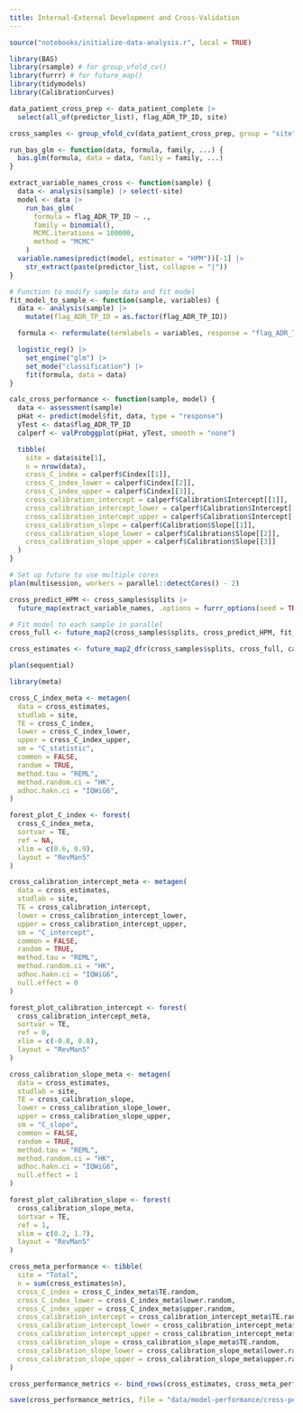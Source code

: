 ```yaml
---
title: Internal-External Development and Cross-Validation
---
```


```r
source("notebooks/initialize-data-analysis.r", local = TRUE)
```

```r
library(BAS)
library(rsample) # for group_vfold_cv()
library(furrr) # for future_map()
library(tidymodels)
library(CalibrationCurves)

data_patient_cross_prep <- data_patient_complete |>
  select(all_of(predictor_list), flag_ADR_TP_ID, site)

cross_samples <- group_vfold_cv(data_patient_cross_prep, group = "site")

run_bas_glm <- function(data, formula, family, ...) {
  bas.glm(formula, data = data, family = family, ...)
}

extract_variable_names_cross <- function(sample) {
  data <- analysis(sample) |> select(-site)
  model <- data |>
    run_bas_glm(
      formula = flag_ADR_TP_ID ~ .,
      family = binomial(),
      MCMC.iterations = 100000,
      method = "MCMC"
    )
  variable.names(predict(model, estimator = "HPM"))[-1] |>
    str_extract(paste(predictor_list, collapse = "|"))
}

# Function to modify sample data and fit model
fit_model_to_sample <- function(sample, variables) {
  data <- analysis(sample) |>
    mutate(flag_ADR_TP_ID = as.factor(flag_ADR_TP_ID))

  formula <- reformulate(termlabels = variables, response = "flag_ADR_TP_ID")

  logistic_reg() |>
    set_engine("glm") |>
    set_mode("classification") |>
    fit(formula, data = data)
}

calc_cross_performance <- function(sample, model) {
  data <- assessment(sample)
  pHat <- predict(model$fit, data, type = "response")
  yTest <- data$flag_ADR_TP_ID
  calperf <- valProbggplot(pHat, yTest, smooth = "none")

  tibble(
    site = data$site[1],
    n = nrow(data),
    cross_C_index = calperf$Cindex[[1]],
    cross_C_index_lower = calperf$Cindex[[2]],
    cross_C_index_upper = calperf$Cindex[[3]],
    cross_calibration_intercept = calperf$Calibration$Intercept[[1]],
    cross_calibration_intercept_lower = calperf$Calibration$Intercept[[2]],
    cross_calibration_intercept_upper = calperf$Calibration$Intercept[[3]],
    cross_calibration_slope = calperf$Calibration$Slope[[1]],
    cross_calibration_slope_lower = calperf$Calibration$Slope[[2]],
    cross_calibration_slope_upper = calperf$Calibration$Slope[[3]]
  )
}

# Set up future to use multiple cores
plan(multisession, workers = parallel::detectCores() - 2)

cross_predict_HPM <- cross_samples$splits |>
  future_map(extract_variable_names, .options = furrr_options(seed = TRUE))

# Fit model to each sample in parallel
cross_full <- future_map2(cross_samples$splits, cross_predict_HPM, fit_model_to_sample)

cross_estimates <- future_map2_dfr(cross_samples$splits, cross_full, calc_cross_performance)

plan(sequential)
```

```r
library(meta)

cross_C_index_meta <- metagen(
  data = cross_estimates,
  studlab = site,
  TE = cross_C_index,
  lower = cross_C_index_lower,
  upper = cross_C_index_upper,
  sm = "C_statistic",
  common = FALSE,
  random = TRUE,
  method.tau = "REML",
  method.random.ci = "HK",
  adhoc.hakn.ci = "IQWiG6",
)

forest_plot_C_index <- forest(
  cross_C_index_meta,
  sortvar = TE,
  ref = NA,
  xlim = c(0.6, 0.9),
  layout = "RevMan5"
)

cross_calibration_intercept_meta <- metagen(
  data = cross_estimates,
  studlab = site,
  TE = cross_calibration_intercept,
  lower = cross_calibration_intercept_lower,
  upper = cross_calibration_intercept_upper,
  sm = "C_intercept",
  common = FALSE,
  random = TRUE,
  method.tau = "REML",
  method.random.ci = "HK",
  adhoc.hakn.ci = "IQWiG6",
  null.effect = 0
)

forest_plot_calibration_intercept <- forest(
  cross_calibration_intercept_meta,
  sortvar = TE,
  ref = 0,
  xlim = c(-0.8, 0.8),
  layout = "RevMan5"
)

cross_calibration_slope_meta <- metagen(
  data = cross_estimates,
  studlab = site,
  TE = cross_calibration_slope,
  lower = cross_calibration_slope_lower,
  upper = cross_calibration_slope_upper,
  sm = "C_slope",
  common = FALSE,
  random = TRUE,
  method.tau = "REML",
  method.random.ci = "HK",
  adhoc.hakn.ci = "IQWiG6",
  null.effect = 1
)

forest_plot_calibration_slope <- forest(
  cross_calibration_slope_meta,
  sortvar = TE,
  ref = 1,
  xlim = c(0.2, 1.7),
  layout = "RevMan5"
)

cross_meta_performance <- tibble(
  site = "Total",
  n = sum(cross_estimates$n),
  cross_C_index = cross_C_index_meta$TE.random,
  cross_C_index_lower = cross_C_index_meta$lower.random,
  cross_C_index_upper = cross_C_index_meta$upper.random,
  cross_calibration_intercept = cross_calibration_intercept_meta$TE.random,
  cross_calibration_intercept_lower = cross_calibration_intercept_meta$lower.random,
  cross_calibration_intercept_upper = cross_calibration_intercept_meta$upper.random,
  cross_calibration_slope = cross_calibration_slope_meta$TE.random,
  cross_calibration_slope_lower = cross_calibration_slope_meta$lower.random,
  cross_calibration_slope_upper = cross_calibration_slope_meta$upper.random
)

cross_performance_metrics <- bind_rows(cross_estimates, cross_meta_performance)
```

```r
save(cross_performance_metrics, file = "data/model-performance/cross-performance-metrics.rda")
```

